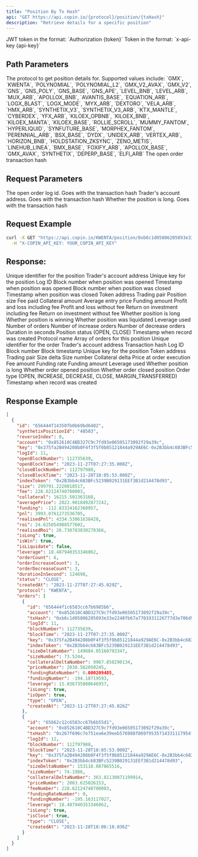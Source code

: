 ```yaml
---
title: "Position By Tx Hash"
api: "GET https://api.copin.io/{protocol}/position/{txHash}"
description: "Retrieve details for a specific position"
---
```

<ParamField header="Authorization" type="string" required>
    JWT token in the format: `Authorization {token}`
</ParamField>

<ParamField header="x-api-key" type="string">
    Token in the format: `x-api-key {api-key}`
</ParamField>

## Path Parameters

<ParamField path="protocol" type="string" required>
  The protocol to get position details for. Supported values include: `GMX`,
  `KWENTA`, `POLYNOMIAL`, `POLYNOMIAL_L2`, `GMX_V2_AVAX`, `GMX_V2`, `GNS`,
  `GNS_POLY`, `GNS_BASE`, `GNS_APE`, `LEVEL_BNB`, `LEVEL_ARB`, `MUX_ARB`,
  `APOLLOX_BNB`, `AVANTIS_BASE`, `EQUATION_ARB`, `LOGX_BLAST`, `LOGX_MODE`,
  `MYX_ARB`, `DEXTORO`, `VELA_ARB`, `HMX_ARB`, `SYNTHETIX_V3`,
  `SYNTHETIX_V3_ARB`, `KTX_MANTLE`, `CYBERDEX`, `YFX_ARB`, `KILOEX_OPBNB`,
  `KILOEX_BNB`, `KILOEX_MANTA`, `KILOEX_BASE`, `ROLLIE_SCROLL`, `MUMMY_FANTOM`,
  `HYPERLIQUID`, `SYNFUTURE_BASE`, `MORPHEX_FANTOM`, `PERENNIAL_ARB`,
  `BSX_BASE`, `DYDX`, `UNIDEX_ARB`, `VERTEX_ARB`, `HORIZON_BNB`,
  `HOLDSTATION_ZKSYNC`, `ZENO_METIS`, `LINEHUB_LINEA`, `BMX_BASE`, `FOXIFY_ARB`,
  `APOLLOX_BASE`, `GMX_AVAX`, `SYNTHETIX`, `DEPERP_BASE`, `ELFI_ARB`
</ParamField>

<ParamField path="txHash" type="string" required>
  The open order transaction hash
</ParamField>

## Request Parameters

<ParamField query="logId" type="string">
  The open order log id. Goes with the transaction hash
</ParamField>

<ParamField query="account" type="string">
  Trader's account address. Goes with the transaction hash
</ParamField>

<ParamField query="isLong" type="boolean">
  Whether the position is long. Goes with the transaction hash
</ParamField>

## Request Example

```bash
curl -X GET "https://api.copin.io/KWENTA/position/0xb6c1d05806205893e33e2248fb67a7701931126777d3e706d91d7503dd83b34e?logId=11&account=0x852610C4BD327C9c7fd93e06505173092f29a39c&isLong=true" \
  -H "X-COPIN_API_KEY: YOUR_COPIN_API_KEY"
```

## Response:

<ResponseField name="id" type="string">
  Unique identifier for the position
</ResponseField>

<ResponseField name="account" type="string">
  Trader's account address
</ResponseField>

<ResponseField name="key" type="string">
  Unique key for the position
</ResponseField>

<ResponseField name="logId" type="number">
  Log ID
</ResponseField>

<ResponseField name="openBlockNumber" type="number">
  Block number when position was opened
</ResponseField>

<ResponseField name="openBlockTime" type="string">
  Timestamp when position was opened
</ResponseField>

<ResponseField name="closeBlockNumber" type="number">
  Block number when position was closed
</ResponseField>

<ResponseField name="closeBlockTime" type="string">
  Timestamp when position was closed
</ResponseField>

<ResponseField name="indexToken" type="string">
  Token address
</ResponseField>

<ResponseField name="pair" type="string">
  Trading pair
</ResponseField>

<ResponseField name="size" type="number">
  Position size
</ResponseField>

<ResponseField name="fee" type="number">
  Fee paid
</ResponseField>

<ResponseField name="collateral" type="number">
  Collateral amount
</ResponseField>

<ResponseField name="averagePrice" type="number">
  Average entry price
</ResponseField>

<ResponseField name="funding" type="number">
  Funding amount
</ResponseField>

<ResponseField name="pnl" type="number">
  Profit and loss including fee
</ResponseField>

<ResponseField name="realisedPnl" type="number">
  Profit and loss without fee
</ResponseField>

<ResponseField name="roi" type="number">
  Return on investment including fee
</ResponseField>

<ResponseField name="realisedRoi" type="number">
  Return on investment without fee
</ResponseField>

<ResponseField name="isLong" type="boolean">
  Whether position is long
</ResponseField>

<ResponseField name="isWin" type="boolean">
  Whether position is winning
</ResponseField>

<ResponseField name="isLiquidate" type="boolean">
  Whether position was liquidated
</ResponseField>

<ResponseField name="leverage" type="number">
  Leverage used
</ResponseField>

<ResponseField name="orderCount" type="number">
  Number of orders
</ResponseField>

<ResponseField name="orderIncreaseCount" type="number">
  Number of increase orders
</ResponseField>

<ResponseField name="orderDecreaseCount" type="number">
  Number of decrease orders
</ResponseField>

<ResponseField name="durationInSecond" type="number">
  Duration in seconds
</ResponseField>

<ResponseField name="status" type="string">
  Position status (OPEN, CLOSE)
</ResponseField>

<ResponseField name="createdAt" type="string">
  Timestamp when record was created
</ResponseField>

<ResponseField name="protocol" type="string">
  Protocol name
</ResponseField>

<ResponseField name="orders" type="array">
  Array of orders for this position
  <Expandable title="properties">
    <ResponseField name="id" type="string">
      Unique identifier for the order
    </ResponseField>
    <ResponseField name="account" type="string">
      Trader's account address
    </ResponseField>
    <ResponseField name="txHash" type="string">
      Transaction hash
    </ResponseField>
    <ResponseField name="logId" type="number">
      Log ID
    </ResponseField>
    <ResponseField name="blockNumber" type="number">
      Block number
    </ResponseField>
    <ResponseField name="blockTime" type="string">
      Block timestamp
    </ResponseField>
    <ResponseField name="key" type="string">
      Unique key for the position
    </ResponseField>
    <ResponseField name="indexToken" type="string">
      Token address
    </ResponseField>
    <ResponseField name="pair" type="string">
      Trading pair
    </ResponseField>
    <ResponseField name="sizeDeltaNumber" type="number">
      Size delta
    </ResponseField>
    <ResponseField name="sizeNumber" type="number">
      Size number
    </ResponseField>
    <ResponseField name="collateralDeltaNumber" type="number">
      Collateral delta
    </ResponseField>
    <ResponseField name="priceNumber" type="number">
      Price at order execution
    </ResponseField>
    <ResponseField name="feeNumber" type="number">
      Fee amount
    </ResponseField>
    <ResponseField name="fundingRateNumber" type="number">
      Funding rate
    </ResponseField>
    <ResponseField name="fundingNumber" type="number">
      Funding amount
    </ResponseField>
    <ResponseField name="leverage" type="number">
      Leverage used
    </ResponseField>
    <ResponseField name="isLong" type="boolean">
      Whether position is long
    </ResponseField>
    <ResponseField name="isOpen" type="boolean">
      Whether order opened position
    </ResponseField>
    <ResponseField name="isClose" type="boolean">
      Whether order closed position
    </ResponseField>
    <ResponseField name="type" type="string">
      Order type (OPEN, INCREASE, DECREASE, CLOSE, MARGIN_TRANSFERRED)
    </ResponseField>
    <ResponseField name="createdAt" type="string">
      Timestamp when record was created
    </ResponseField>
  </Expandable>
</ResponseField>

## Response Example

```json
[
  {
    "id": "656444f14350fb0b69bd6402",
    "synthetixPositionId": "48503",
    "reverseIndex": 0,
    "account": "0x852610C4BD327C9c7fd93e06505173092f29a39c",
    "key": "0x375fa2B494208b0F4f3f5f0b85121844a929AE6C-0x2B3bb4c683BFc5239B029131EEf3B1d214478d93-LONG",
    "logId": 11,
    "openBlockNumber": 112735639,
    "openBlockTime": "2023-11-27T07:27:35.000Z",
    "closeBlockNumber": 112797988,
    "closeBlockTime": "2023-11-28T18:05:53.000Z",
    "indexToken": "0x2B3bb4c683BFc5239B029131EEf3B1d214478d93",
    "size": 299791.2220018517,
    "fee": 228.62124740700003,
    "collateral": 16215.501363168,
    "averagePrice": 2022.9018492877242,
    "funding": -112.83324162360957,
    "pnl": 3993.0761273536705,
    "realisedPnl": 4334.53061638428,
    "roi": 24.625054988577602,
    "realisedRoi": 26.730783830278366,
    "isLong": true,
    "isWin": true,
    "isLiquidate": false,
    "leverage": 18.487940353346062,
    "orderCount": 6,
    "orderIncreaseCount": 3,
    "orderDecreaseCount": 3,
    "durationInSecond": 124698,
    "status": "CLOSE",
    "createdAt": "2023-11-27T07:27:45.029Z",
    "protocol": "KWENTA",
    "orders": [
      {
        "id": "656444f1c6583cc67b6985b6",
        "account": "0x852610C4BD327C9c7fd93e06505173092f29a39c",
        "txHash": "0xb6c1d05806205893e33e2248fb67a7701931126777d3e706d91d7503dd83b34e",
        "logId": 11,
        "blockNumber": 112735639,
        "blockTime": "2023-11-27T07:27:35.000Z",
        "key": "0x375fa2B494208b0F4f3f5f0b85121844a929AE6C-0x2B3bb4c683BFc5239B029131EEf3B1d214478d93-LONG",
        "indexToken": "0x2B3bb4c683BFc5239B029131EEf3B1d214478d93",
        "sizeDeltaNumber": 149884.05160703347,
        "sizeNumber": 73.5244,
        "collateralDeltaNumber": 9967.858290134,
        "priceNumber": 2038.562050245,
        "fundingRateNumber": 0.000209485,
        "fundingNumber": -194.18719593,
        "leverage": 15.036735800646957,
        "isLong": true,
        "isOpen": true,
        "type": "OPEN",
        "createdAt": "2023-11-27T07:27:45.026Z"
      },
      {
        "id": "65662c12c6583cc67b6b55d1",
        "account": "0x852610C4BD327C9c7fd93e06505173092f29a39c",
        "txHash": "0x267f696c7e751ea6e39eeb576988f069f9535714331117954fb9c61838d637b6",
        "logId": 12,
        "blockNumber": 112797988,
        "blockTime": "2023-11-28T18:05:53.000Z",
        "key": "0x375fa2B494208b0F4f3f5f0b85121844a929AE6C-0x2B3bb4c683BFc5239B029131EEf3B1d214478d93-LONG",
        "indexToken": "0x2B3bb4c683BFc5239B029131EEf3B1d214478d93",
        "sizeDeltaNumber": 153118.087865516,
        "sizeNumber": 74.1986,
        "collateralDeltaNumber": 363.81130071199914,
        "priceNumber": 2063.625026153,
        "feeNumber": 228.62124740700003,
        "fundingRateNumber": 0,
        "fundingNumber": -195.163117027,
        "leverage": 18.487940353346062,
        "isLong": true,
        "isClose": true,
        "type": "CLOSE",
        "createdAt": "2023-11-28T18:06:10.036Z"
      }
    ]
  }
]
```
